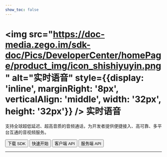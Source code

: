 ```yaml
---
show_toc: false
---
```


# <img src="https://doc-media.zego.im/sdk-doc/Pics/DeveloperCenter/homePage/product_img/icon_shishiyuyin.png" alt="实时语音" style={{display: 'inline', marginRight: '8px', verticalAlign: 'middle', width: '32px', height: '32px'}} /> 实时语音

支持全球超低延迟、超高音质的音频通话，为开发者提供便捷接入、高可靠、多平台互通的音视频服务。

<Button primary-color="NavyBlue" target="_blank" href="./../client-sdk/download-sdk.mdx">下载 SDK</Button>
<Button primary-color="NavyBlue" target="_blank" href="./../quick-start/implementing-voice-call.mdx">快速开始</Button>
<Button primary-color="NavyBlue" target="_blank" href="/real-time-voice-api/overview">客户端 API</Button>
<Button primary-color="NavyBlue" target="_blank" href="/real-time-voice-server/api-reference/overview">服务端 API</Button>

---

<Steps titleSite="h3">
  <Step title="产品介绍" icon="https://doc-media.zego.im/sdk-doc/Pics/Express/overview_catalog/icon_documentation_jianjie.png">
    <FeatureList
      features={        [
                {
                        "title": "概述",
                        "link": "/real-time-voice-windows/introduction/overview"
                },
                {
                        "title": "产品功能",
                        "link": "/real-time-voice-windows/introduction/product-feature-list"
                },
                {
                        "title": "实时语音价格说明",
                        "link": "/real-time-voice-windows/introduction/pricing/rtc"
                },
                {
                        "title": "服务端混流价格说明",
                        "link": "/real-time-voice-windows/introduction/pricing/server-side-stream-mixing"
                },
                {
                        "title": "CDN 直播价格说明",
                        "link": "/real-time-voice-windows/introduction/pricing/cdn-live-streaming"
                },
                {
                        "title": "限制说明",
                        "link": "/real-time-voice-windows/best-practice/restrictions"
                },
                {
                        "title": "实时音视频 SDK 与实时语音 SDK 差异",
                        "link": "/real-time-voice-windows/introduction/difference-between-audio-and-video-sdk"
                }
        ]}
    />
  </Step>
  <Step title="快速开始" icon="https://doc-media.zego.im/sdk-doc/Pics/Express/overview_catalog/icon_documentation_kuaisukaishi.png">
    <FeatureList
      features={        [
                {
                        "title": "跑通示例源码",
                        "link": "/real-time-voice-windows/quick-start/run-example-code"
                },
                {
                        "title": "集成 SDK",
                        "link": "/real-time-voice-windows/quick-start/integrating-sdk"
                },
                {
                        "title": "实现音频通话",
                        "link": "/real-time-voice-windows/quick-start/implementing-voice-call"
                },
                {
                        "title": "场景化音视频配置",
                        "link": "/real-time-voice-windows/quick-start/scenario-based-audio-video-configuration"
                }
        ]}
    />
  </Step>
  <Step title="通信能力" icon="https://doc-media.zego.im/sdk-doc/Pics/Express/overview_catalog/icon_documentation_tongxun.png">
    <FeatureList
      type="基础"
      features={        [
                {
                        "title": "使用 Token 鉴权",
                        "link": "/real-time-voice-windows/communication/using-token-authentication"
                },
                {
                        "title": "通话质量监测",
                        "link": "/real-time-voice-windows/communication/monitor-stream-quality"
                },
                {
                        "title": "网络测速",
                        "link": "/real-time-voice-windows/communication/testing-network"
                }
        ]}
    />
    <br/>
    <FeatureList
      type="进阶"
      features={        [
                {
                        "title": "多源采集",
                        "link": "/real-time-voice-windows/communication/multi-source-capture"
                },
                {
                        "title": "同时推多路流",
                        "link": "/real-time-voice-windows/communication/push-multiple-streams"
                },
                {
                        "title": "媒体补充增强信息（SEI）",
                        "link": "/real-time-voice-windows/communication/sei"
                },
                {
                        "title": "流量控制",
                        "link": "/real-time-voice-windows/communication/traffic-control"
                },
                {
                        "title": "云代理",
                        "link": "/real-time-voice-windows/communication/cloud-proxy"
                },
                {
                        "title": "地理围栏",
                        "link": "/real-time-voice-windows/communication/geofencing"
                },
                {
                        "title": "游戏语音",
                        "link": "/real-time-voice-windows/communication/range-audio"
                },
                {
                        "title": "万人范围音视频",
                        "link": "/real-time-voice-windows/communication/mass-scale-range-audio-video"
                },
                {
                        "title": "多人状态实时同步",
                        "link": "/real-time-voice-windows/communication/sync-users-status"
                }
        ]}
    />
  </Step>
  <Step title="房间能力" icon="https://doc-media.zego.im/sdk-doc/Pics/Express/overview_catalog/icon_documentation_fangjian.png">
    <FeatureList
      type="基础"
      features={        [
                {
                        "title": "房间连接状态说明",
                        "link": "/real-time-voice-windows/room/room-connection-status"
                },
                {
                        "title": "实时消息与信令",
                        "link": "/real-time-voice-windows/room/messaging-and-signaling"
                }
        ]}
    />
    <br/>
    <FeatureList
      type="进阶"
      features={        [
                {
                        "title": "登录多房间",
                        "link": "/real-time-voice-windows/room/multi-room-login"
                }
        ]}
    />
  </Step>
  <Step title="音频能力" icon="https://doc-media.zego.im/sdk-doc/Pics/Express/overview_catalog/icon_documentation_yinpin.png">
    <FeatureList
      type="基础"
      features={        [
                {
                        "title": "音频频谱与音量变化",
                        "link": "/real-time-voice-windows/audio/sound-level-spectrum"
                },
                {
                        "title": "耳返与声道设置",
                        "link": "/real-time-voice-windows/audio/headphone-monitor"
                },
                {
                        "title": "音频 3A 处理",
                        "link": "/real-time-voice-windows/audio/audio-3a-processing"
                },
                {
                        "title": "变声/混响/立体声",
                        "link": "/real-time-voice-windows/audio/audio-effects"
                }
        ]}
    />
    <br/>
    <FeatureList
      type="进阶"
      features={        [
                {
                        "title": "混音",
                        "link": "/real-time-voice-windows/audio/audio-mixing"
                },
                {
                        "title": "场景化 AI 降噪",
                        "link": "/real-time-voice-windows/audio/scenario-based-ai-noise-reduction"
                },
                {
                        "title": "自定义音频采集与渲染",
                        "link": "/real-time-voice-windows/audio/custom-audio-capture-and-rendering"
                },
                {
                        "title": "自定义音频处理",
                        "link": "/real-time-voice-windows/audio/audio-effects"
                },
                {
                        "title": "原始音频数据获取",
                        "link": "/real-time-voice-windows/audio/get-audio-raw-data"
                },
                {
                        "title": "AI 变声",
                        "link": "/real-time-voice-windows/audio/ai-voice-changer"
                }
        ]}
    />
  </Step>
  <Step title="直播能力" icon="https://doc-media.zego.im/sdk-doc/Pics/Express/overview_catalog/icon_documentation_zhibo.png">
    <FeatureList
      type="基础"
      features={        [
                {
                        "title": "混流",
                        "link": "/real-time-voice-windows/live-streaming/stream-mixing"
                },
                {
                        "title": "使用 CDN 直播",
                        "link": "/real-time-voice-windows/live-streaming/using-cdn-for-live-streaming"
                },
                {
                        "title": "CDN 推流鉴权",
                        "link": "/real-time-voice-windows/live-streaming/cdn-stream-publishing-authentication"
                },
                {
                        "title": "通过 URL 拉流",
                        "link": "/real-time-voice-windows/live-streaming/playing-stream-by-url"
                }
        ]}
    />
    <br/>
    <FeatureList
      type="进阶"
      features={        [
                {
                        "title": "超低延迟直播",
                        "link": "/real-time-voice-windows/live-streaming/low-latency-live-streaming"
                },
                {
                        "title": "直推 CDN",
                        "link": "/real-time-voice-windows/live-streaming/direct-to-cdn"
                }
        ]}
    />
  </Step>
  <Step title="其他能力" icon="https://doc-media.zego.im/sdk-doc/Pics/Express/overview_catalog/icon_documentation_xiaoxi_2.png">
    <FeatureList
      type="基础"
      features={        [
                {
                        "title": "媒体播放器",
                        "link": "/real-time-voice-windows/other/media-player"
                },
                {
                        "title": "音效文件播放器",
                        "link": "/real-time-voice-windows/other/audio-effect-player"
                },
                {
                        "title": "音视频录制",
                        "link": "/real-time-voice-windows/other/local-media-recording"
                }
        ]}
    />
  </Step>
  <Step title="参考文档" icon="https://doc-media.zego.im/sdk-doc/Pics/Express/overview_catalog/icon_documentation_cankaowendang.png">
    <FeatureList
      features={      [
            {
                  "title": "客户端 API",
                  "link": "/real-time-voice-api/overview"
            },
            {
                  "title": "服务端 API",
                  "link": "/real-time-voice-server/api-reference/overview"
            },
            {
                  "title": "常见错误码",
                  "link": "/real-time-voice-ios/client-sdk/error-code"
            },
            {
                  "title": "常见问题",
                  "link": "/faq/overview"
            }
      ]}
    />
  </Step>
</Steps>